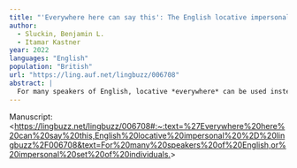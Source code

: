 ```yaml
---
title: "'Everywhere here can say this': The English locative impersonal"
author:
  - Sluckin, Benjamin L.
  - Itamar Kastner
year: 2022
languages: "English"
population: "British"
url: "https://ling.auf.net/lingbuzz/006708"
abstract: |
  For many speakers of English, locative *everywhere* can be used instead of the universal pronoun *everyone* in certain contexts, to denote a generic or impersonal set of individuals. This paper documents "impersonal *everywhere*" for the first time, applying a range of syntactic tests to determine its synchronic status. Based on a large-scale acceptability study, we find that it requires overt reference to a large location, as in *everywhere on the coast*. The results further indicate that UK speakers are more accepting of it than US speakers, in particular younger UK speakers. We discuss the grammatical properties of this construction, how it might have arisen (from variationist and diachronic perspectives), and possible typological correlates – all outlining a range of questions for future study on this understudied variant.
---
```


Manuscript: \<<https://lingbuzz.net/lingbuzz/006708#:~:text=%27Everywhere%20here%20can%20say%20this,English%20locative%20impersonal%20%2D%20lingbuzz%2F006708&text=For%20many%20speakers%20of%20English,or%20impersonal%20set%20of%20individuals.>\>
